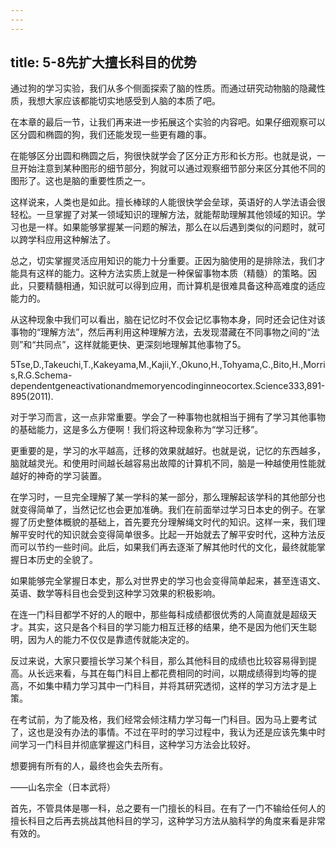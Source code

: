 ```yaml
---
---
---
```

title: 5-8先扩大擅长科目的优势
---




通过狗的学习实验，我们从多个侧面探索了脑的性质。而通过研究动物脑的隐藏性质，我想大家应该都能切实地感受到人脑的本质了吧。

在本章的最后一节，让我们再来进一步拓展这个实验的内容吧。如果仔细观察可以区分圆和椭圆的狗，我们还能发现一些更有趣的事。

在能够区分出圆和椭圆之后，狗很快就学会了区分正方形和长方形。也就是说，一旦开始注意到某种图形的细节部分，狗就可以通过观察细节部分来区分其他不同的图形了。这也是脑的重要性质之一。

这样说来，人类也是如此。擅长棒球的人能很快学会垒球，英语好的人学法语会很轻松。一旦掌握了对某一领域知识的理解方法，就能帮助理解其他领域的知识。学习也是一样。如果能够掌握某一问题的解法，那么在以后遇到类似的问题时，就可以跨学科应用这种解法了。

总之，切实掌握灵活应用知识的能力十分重要。正因为脑使用的是排除法，我们才能具有这样的能力。这种方法实质上就是一种保留事物本质（精髓）的策略。因此，只要精髓相通，知识就可以得到应用，而计算机是很难具备这种高难度的适应能力的。

从这种现象中我们可以看出，脑在记忆时不仅会记忆事物本身，同时还会记住对该事物的“理解方法”，然后再利用这种理解方法，去发现潜藏在不同事物之间的“法则”和“共同点”，这样就能更快、更深刻地理解其他事物了5。

5Tse,D.,Takeuchi,T.,Kakeyama,M.,Kajii,Y.,Okuno,H.,Tohyama,C.,Bito,H.,Morris,R.G.Schema-dependentgeneactivationandmemoryencodinginneocortex.Science333,891-895(2011).

对于学习而言，这一点非常重要。学会了一种事物也就相当于拥有了学习其他事物的基础能力，这是多么方便啊！我们将这种现象称为“学习迁移”。

更重要的是，学习的水平越高，迁移的效果就越好。也就是说，记忆的东西越多，脑就越灵光。和使用时间越长越容易出故障的计算机不同，脑是一种越使用性能就越好的神奇的学习装置。

在学习时，一旦完全理解了某一学科的某一部分，那么理解起该学科的其他部分也就变得简单了，当然记忆也会更加准确。我们在前面举过学习日本史的例子。在掌握了历史整体概貌的基础上，首先要充分理解绳文时代的知识。这样一来，我们理解平安时代的知识就会变得简单很多。比起一开始就去了解平安时代，这种方法反而可以节约一些时间。此后，如果我们再去逐渐了解其他时代的文化，最终就能掌握日本历史的全貌了。

如果能够完全掌握日本史，那么对世界史的学习也会变得简单起来，甚至连语文、英语、数学等科目也会受到这种学习效果的积极影响。

在连一门科目都学不好的人的眼中，那些每科成绩都很优秀的人简直就是超级天才。其实，这只是各个科目的学习能力相互迁移的结果，绝不是因为他们天生聪明，因为人的能力不仅仅是靠遗传就能决定的。

反过来说，大家只要擅长学习某个科目，那么其他科目的成绩也比较容易得到提高。从长远来看，与其在每门科目上都花费相同的时间，以期成绩得到均等的提高，不如集中精力学习其中一门科目，并将其研究透彻，这样的学习方法才是上策。

在考试前，为了能及格，我们经常会倾注精力学习每一门科目。因为马上要考试了，这也是没有办法的事情。不过在平时的学习过程中，我认为还是应该先集中时间学习一门科目并彻底掌握这门科目，这种学习方法会比较好。

想要拥有所有的人，最终也会失去所有。

——山名宗全（日本武将）



首先，不管具体是哪一科，总之要有一门擅长的科目。在有了一门不输给任何人的擅长科目之后再去挑战其他科目的学习，这种学习方法从脑科学的角度来看是非常有效的。
